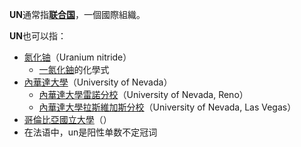 '''UN'''通常指'''[[联合国|联合国]]'''，一個國際組織。

'''UN'''也可以指：
* [[氮化铀|氮化铀]]（Uranium nitride）
** [[一氮化鈾|一氮化鈾]]的化學式
* [[內華達大學|內華達大學]]（University of Nevada）
** [[內華達大學雷諾分校|內華達大學雷諾分校]]（University of Nevada, Reno）
** [[內華達大學拉斯維加斯分校|內華達大學拉斯維加斯分校]]（University of Nevada, Las Vegas）
* [[哥倫比亞國立大學|哥倫比亞國立大學]]（{{lang|es|Universidad Nacional de Colombia}}）
*在法语中，un是阳性单数不定冠词
{{disambig|Cat=二字拉丁字母缩写消歧义}}